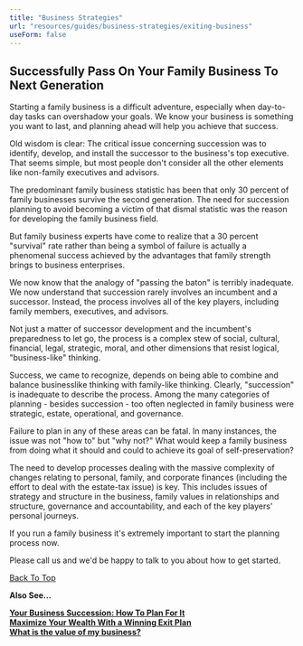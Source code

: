 ```yaml
---
title: "Business Strategies"
url: "resources/guides/business-strategies/exiting-business"
useForm: false
---
```

  

Successfully Pass On Your Family Business To Next Generation
------------------------------------------------------------

Starting a family business is a difficult adventure, especially when day-to-day tasks can overshadow your goals. We know your business is something you want to last, and planning ahead will help you achieve that success.

Old wisdom is clear: The critical issue concerning succession was to identify, develop, and install the successor to the business's top executive. That seems simple, but most people don't consider all the other elements like non-family executives and advisors.

The predominant family business statistic has been that only 30 percent of family businesses survive the second generation. The need for succession planning to avoid becoming a victim of that dismal statistic was the reason for developing the family business field.

But family business experts have come to realize that a 30 percent "survival" rate rather than being a symbol of failure is actually a phenomenal success achieved by the advantages that family strength brings to business enterprises.

We now know that the analogy of "passing the baton" is terribly inadequate. We now understand that succession rarely involves an incumbent and a successor. Instead, the process involves all of the key players, including family members, executives, and advisors.

Not just a matter of successor development and the incumbent's preparedness to let go, the process is a complex stew of social, cultural, financial, legal, strategic, moral, and other dimensions that resist logical, "business-like" thinking.

Success, we came to recognize, depends on being able to combine and balance businesslike thinking with family-like thinking. Clearly, "succession" is inadequate to describe the process. Among the many categories of planning - besides succession - too often neglected in family business were strategic, estate, operational, and governance.

Failure to plan in any of these areas can be fatal. In many instances, the issue was not "how to" but "why not?" What would keep a family business from doing what it should and could to achieve its goal of self-preservation?

The need to develop processes dealing with the massive complexity of changes relating to personal, family, and corporate finances (including the effort to deal with the estate-tax issue) is key. This includes issues of strategy and structure in the business, family values in relationships and structure, governance and accountability, and each of the key players' personal journeys.

If you run a family business it's extremely important to start the planning process now.

Please call us and we'd be happy to talk to you about how to get started.

[Back To Top](#top)

**Also See...**

[**Your Business Succession: How To Plan For It**](/resources/guides/business-strategies/business-succession-fg)  
[**Maximize Your Wealth With a Winning Exit Plan**](/resources/guides/business-strategies/exit-plan-fg)  
[**What is the value of my business?**](http://www.calcxml.com/calculators/business-valuation?skn=481)  

